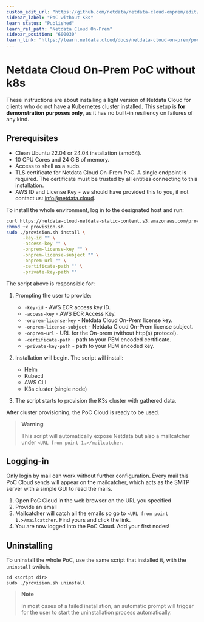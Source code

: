 ```yaml
---
custom_edit_url: "https://github.com/netdata/netdata-cloud-onprem/edit/master/docs/learn.netdata.cloud/poc-without-k8s.md"
sidebar_label: "PoC without K8s"
learn_status: "Published"
learn_rel_path: "Netdata Cloud On-Prem"
sidebar_position: "600030"
learn_link: "https://learn.netdata.cloud/docs/netdata-cloud-on-prem/poc-without-k8s"
---
```


# Netdata Cloud On-Prem PoC without k8s

These instructions are about installing a light version of Netdata Cloud for clients who do not have a Kubernetes cluster installed. This setup is **for demonstration purposes only**, as it has no built-in resiliency on failures of any kind.

## Prerequisites

- Clean Ubuntu 22.04 or 24.04 installation (amd64).
- 10 CPU Cores and 24 GiB of memory.
- Access to shell as a sudo.
- TLS certificate for Netdata Cloud On-Prem PoC. A single endpoint is required. The certificate must be trusted by all entities connecting to this installation.
- AWS ID and License Key - we should have provided this to you, if not contact us: [info@netdata.cloud](mailto:info@netdata.cloud).

To install the whole environment, log in to the designated host and run:

```bash
curl https://netdata-cloud-netdata-static-content.s3.amazonaws.com/provision.sh -o provision.sh
chmod +x provision.sh
sudo ./provision.sh install \
      -key-id "" \
      -access-key "" \
      -onprem-license-key "" \
      -onprem-license-subject "" \
      -onprem-url "" \
      -certificate-path "" \
      -private-key-path ""
```

The script above is responsible for:

1. Prompting the user to provide:

   - `-key-id` - AWS ECR access key ID.
   - `-access-key` - AWS ECR Access Key.
   - `-onprem-license-key` - Netdata Cloud On-Prem license key.
   - `-onprem-license-subject` - Netdata Cloud On-Prem license subject.
   - `-onprem-url` - URL for the On-prem (without http(s) protocol).
   - `-certificate-path` - path to your PEM encoded certificate.
   - `-private-key-path` - path to your PEM encoded key.

2. Installation will begin. The script will install:

   - Helm
   - Kubectl
   - AWS CLI
   - K3s cluster (single node)

3. The script starts to provision the K3s cluster with gathered data.

After cluster provisioning, the PoC Cloud is ready to be used.

> **Warning**
>
> This script will automatically expose Netdata but also a mailcatcher under `<URL from point 1.>/mailcatcher`.

## Logging-in

Only login by mail can work without further configuration. Every mail this PoC Cloud sends will appear on the mailcatcher, which acts as the SMTP server with a simple GUI to read the mails.

1. Open PoC Cloud in the web browser on the URL you specified
2. Provide an email
3. Mailcatcher will catch all the emails so go to `<URL from point 1.>/mailcatcher`. Find yours and click the link.
4. You are now logged into the PoC Cloud. Add your first nodes!

## Uninstalling

To uninstall the whole PoC, use the same script that installed it, with the `uninstall` switch.

```shell
cd <script dir>
sudo ./provision.sh uninstall
```

> **Note**
>
> In most cases of a failed installation, an automatic prompt will trigger for the user to start the uninstallation process automatically.
